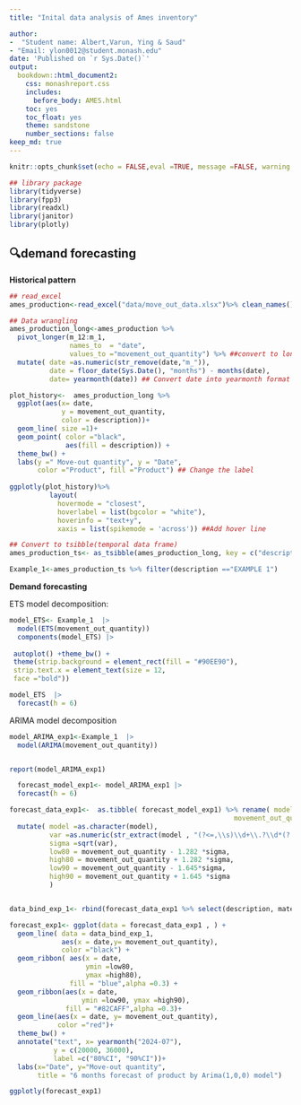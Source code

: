 ```yaml
---
title: "Inital data analysis of Ames inventory"

author: 
-  "Student name: Albert,Varun, Ying & Saud"
- "Email: ylon0012@student.monash.edu"
date: 'Published on `r Sys.Date()`'
output: 
  bookdown::html_document2:
    css: monashreport.css
    includes:
      before_body: AMES.html
    toc: yes
    toc_float: yes
    theme: sandstone
    number_sections: false
keep_md: true 
---
```



```r
knitr::opts_chunk$set(echo = FALSE,eval =TRUE, message =FALSE, warning =FALSE)
```


```r
## library package
library(tidyverse)
library(fpp3)
library(readxl)
library(janitor)
library(plotly)
```


## 🔍demand forecasting

**Historical pattern**
```r

## read_excel
ames_production<-read_excel("data/move_out_data.xlsx")%>% clean_names()

## Data wrangling
ames_production_long<-ames_production %>%
  pivot_longer(m_12:m_1,
               names_to  = "date",
               values_to ="movement_out_quantity") %>% ##convert to long format
  mutate( date =as.numeric(str_remove(date,"m_")),
          date = floor_date(Sys.Date(), "months") - months(date),
          date= yearmonth(date)) ## Convert date into yearmonth format


```





```r
plot_history<-  ames_production_long %>%
  ggplot(aes(x= date,
             y = movement_out_quantity,
             color = description))+
  geom_line( size =1)+ 
  geom_point( color ="black",
              aes(fill = description)) +
  theme_bw() +
  labs(y =" Move-out quantity", y = "Date", 
       color ="Product", fill ="Product") ## Change the label
  
ggplotly(plot_history)%>% 
          layout(
            hovermode = "closest",
            hoverlabel = list(bgcolor = "white"),
            hoverinfo = "text+y",
            xaxis = list(spikemode = 'across')) ##Add hover line
```
```r
## Convert to tsibble(temporal data frame)
ames_production_ts<- as_tsibble(ames_production_long, key = c("description","material_type"), index =date)

Example_1<-ames_production_ts %>% filter(description =="EXAMPLE 1")
```

**Demand forecasting**

ETS model decomposition:
```r
model_ETS<- Example_1  |>
  model(ETS(movement_out_quantity)) 
  components(model_ETS) |>
    
 autoplot() +theme_bw() +
 theme(strip.background = element_rect(fill = "#90EE90"),
 strip.text.x = element_text(size = 12, 
 face ="bold")) 
```


```r
model_ETS  |>
  forecast(h = 6)
```
ARIMA model decomposition

```r
model_ARIMA_exp1<-Example_1  |>
  model(ARIMA(movement_out_quantity))


report(model_ARIMA_exp1)


```






```r
  forecast_model_exp1<- model_ARIMA_exp1 |>
  forecast(h = 6) 

forecast_data_exp1<-  as.tibble( forecast_model_exp1) %>% rename( model =movement_out_quantity,
                                                        movement_out_quantity =.mean) %>% 
  mutate( model =as.character(model),
          var =as.numeric(str_extract(model , "(?<=,\\s)\\d+\\.?\\d*(?:[eE][-+]?\\d+)?")),
          sigma =sqrt(var),
          low80 = movement_out_quantity - 1.282 *sigma,
          high80 = movement_out_quantity + 1.282 *sigma,
          low90 = movement_out_quantity - 1.645*sigma,
          high90 = movement_out_quantity + 1.645 *sigma
          )


data_bind_exp_1<- rbind(forecast_data_exp1 %>% select(description, material_type, date, movement_out_quantity) ,ames_production_long %>% filter(description =="EXAMPLE 1") )


```



```r
forecast_exp1<- ggplot(data = forecast_data_exp1 , ) +
  geom_line( data = data_bind_exp_1, 
             aes(x = date,y= movement_out_quantity), 
             color ="black") + 
  geom_ribbon( aes(x = date, 
                   ymin =low80, 
                   ymax =high80), 
               fill = "blue",alpha =0.3) +
  geom_ribbon(aes(x = date, 
                  ymin =low90, ymax =high90),
              fill = "#82CAFF",alpha =0.3)+ 
  geom_line(aes(x = date, y= movement_out_quantity),
            color ="red")+
  theme_bw() +
  annotate("text", x= yearmonth("2024-07"), 
           y = c(20000, 36000), 
           label =c("80%CI", "90%CI"))+
  labs(x="Date", y="Move-out quantity",
       title = "6 months forecast of product by Arima(1,0,0) model")

ggplotly(forecast_exp1)
```


